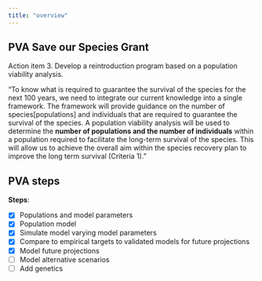 ```yaml
---
title: "overview"
---
```


## PVA Save our Species Grant

Action item 3. Develop a reintroduction program based on a population viability analysis.

"To know what is required to guarantee the survival of the species for the next 100 years, we need to integrate our current knowledge into a single framework. The framework will provide guidance on the number of species\[populations\] and individuals that are required to guarantee the survival of the species. A population viability analysis will be used to determine the **number of populations and the number of individuals** within a population required to facilitate the long-term survival of the species. This will allow us to achieve the overall aim within the species recovery plan to improve the long term survival (Criteria 1)."

## PVA steps

**Steps**:

-   [x] Populations and model parameters
-   [x] Population model
-   [x] Simulate model varying model parameters
-   [x] Compare to empirical targets to validated models for future projections
-   [x] Model future projections
-   [ ] Model alternative scenarios
-   [ ] Add genetics
